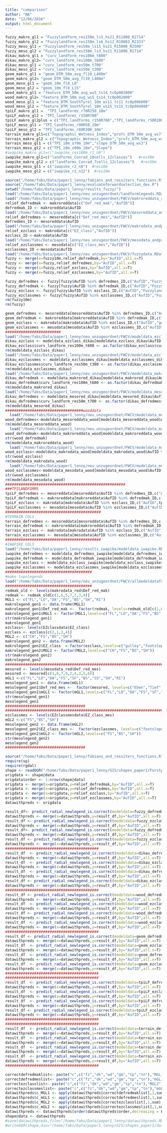 ```yaml
---
title: "comparison"
author: "NA"
date: "12/06/2016"
output: html_document
---
```


```r
fuzzy_makro_gl1 = "Fuzzylandform_res150m_ls3_hs21_R11000_R2714"
fuzzy_makro_gl2 = "Fuzzylandform_res150m_ls6_hs12_R19803_R2333"
fuzzy_meso_gl1 = "Fuzzylandform_res50m_ls15_hs21_R15000_R2500"
fuzzy_meso_gl2 = "Fuzzylandform_res150m_ls3_hs21_R11000_R2714"
dikau_makro_gl1 = "curv_landform_res100m_t600"
dikau_makro_gl2= "curv_landform_res100m_t600"
dikau_meso_gl1 = "curv_landform_res50m_t700"
dikau_meso_gl2 = "curv_landform_res50m_t300"
geom_makro_gl1 = "geom_DTM_50m_avg_fl10_L400m"
geom_makro_gl2= "geom_DTM_50m_avg_fl10_L400m"
geom_meso_gl1 = "geom_10m_fl8_L8"
geom_meso_gl2 = "geom_10m_fl8_L15"
wood_makro_gl1 = "feature_DTM_50m_avg_ws5_ts14_tc0p002000"
wood_makro_gl2= "feature_DTM_50m_avg_ws5_ts14_tc0p002000"
wood_meso_gl1 = "feature_DTM_SouthTyrol_10m_ws11_ts11_tc0p006000"
wood_meso_gl2 = "feature_DTM_SouthTyrol_10m_ws15_ts15_tc0p004000"
tpiLF_makro_gl1 =  "TPI_landforms_r70R250_10m"
tpiLF_makro_gl2 = "TPI_landforms_r150R700"
tpiLF_makro_gl2plus = c("TPI_landforms_r150R700","TPI_landforms_r50R200")
tpiLF_meso_gl1 = "TPI_landforms_r90R50_10m"
tpiLF_meso_gl2 = "TPI_landforms_r80R300_10m"
terrain_makro_gl1=c("Topographic_Wetness_Index","profc_DTM_50m_avg_ws7","minic_DTM_50m_avg_ws5")
terrain_makro_gl2 = c("Topographic_Wetness_Index","profc_DTM_50m_avg_ws7","minic_DTM_50m_avg_ws5")
terrain_meso_gl1 = c("TPI_i0m_o70m_10m","slope_DTM_50m_avg_ws3")
terrain_meso_gl2 = c("TPI_i0m_o90m_10m","Slope")
#iwapike_makro_gl1=c("iwapike_res100m_r1_n8") 
iwapike_makro_gl1=c("landforms_Conrad_10cells_12classes")   #res50m
iwapike_makro_gl2 = c("landforms_Conrad_7cells_12classes")   #res50m
iwapike_meso_gl1 = c("iwapike_r2_n8")  #res10m
iwapike_meso_gl2 = c("iwapike_r2_n12")  #res10m

source("/home/fabs/Data/paper1_lenny/fabians_and_rossiters_functions.R")
source("/home/fabs/Data/paper1_lenny/evaluateforwardselection_dev.R")
setwd("/home/fabs/Data/paper1_lenny/results_fuzzy/")
load("/home/fabs/Data/paper1_lenny/neu_unzugeordnet/landformlegends.RData")
load("/home/fabs/Data/paper1_lenny/neu_unzugeordnet/FWCV/makroreddata_andpredlists.RData")
relief_defredmak <- makroreddata[c("Def_red_mak","AufID")]
defredmak_ID <- makroreddata$AufID
load("/home/fabs/Data/paper1_lenny/neu_unzugeordnet/FWCV/mesoreddata_andpredlists.RData")
relief_defredmes <- mesoreddata[c("Def_red_mes","AufID")]
defredmes_ID <- mesoreddata$AufID
load("/home/fabs/Data/paper1_lenny/neu_unzugeordnet/FWCV/makrodata_andpredlists.RData")
relief_ezclass <- makrodata[c("EZ_class","AufID")]
ezclass_ID <-makrodata$AufID
load("/home/fabs/Data/paper1_lenny/neu_unzugeordnet/FWCV/mesodata_andpredlists.RData")
relief_ezclassmes <- mesodata[c("EZ_class_mes","AufID")]
ezclassmes_ID <-mesodata$AufID
load("/home/fabs/Data/paper1_lenny/neu_unzugeordnet/FWCV/fuzzydata.RData")
fuzzy <- merge(x=fuzzy10m,relief_defredmak,by="AufID",all.x=T)
fuzzy <- merge(x=fuzzy,relief_defredmes,by="AufID",all.x=T)
fuzzy <- merge(x=fuzzy,relief_ezclass,by="AufID",all.x=T)
fuzzy <- merge(x=fuzzy,relief_ezclassmes,by="AufID",all.x=T)

fuzzy_defredmes <- fuzzy[fuzzy$AufID %in% defredmes_ID,c("AufID","Fuzzylandform_res50m_ls15_hs21_R15000_R2500","Def_red_mes")]
fuzzy_defredmak <- fuzzy[fuzzy$AufID %in% defredmak_ID,c("AufID","Fuzzylandform_res150m_ls3_hs21_R11000_R2714","Def_red_mak")]
fuzzy_ezclass <- fuzzy[fuzzy$AufID %in% ezclass_ID,c("AufID","Fuzzylandform_res150m_ls6_hs12_R19803_R2333","EZ_class")]
fuzzy_ezclassmes <- fuzzy[fuzzy$AufID %in% ezclassmes_ID,c("AufID","Fuzzylandform_res150m_ls3_hs21_R11000_R2714","EZ_class_mes")]
rm(fuzzy10m)
rm(fuzzy)

geom_defredmes <- mesoreddata[mesoreddata$AufID %in% defredmes_ID,c("AufID","geom_10m_fl8_L8","Def_red_mes")]
geom_defredmak <- makroreddata[makroreddata$AufID %in% defredmak_ID,c("AufID","geom_DTM_50m_avg_fl10_L400m","Def_red_mak")]
geom_ezclass <- makrodata[makrodata$AufID %in% ezclass_ID,c("AufID","geom_DTM_50m_avg_fl10_L400m","EZ_class")]
geom_ezclassmes <- mesodata[mesodata$AufID %in% ezclassmes_ID,c("AufID","geom_10m_fl8_L15","EZ_class_mes")]
#########################
load("/home/fabs/Data/paper1_lenny/neu_unzugeordnet/FWCV/modeldata_ezclass_dikau.RData")
dikau_ezclass <- modeldata_ezclass_dikau[modeldata_ezclass_dikau$AufID %in% ezclass_ID,c("AufID","curv_landform_res100m_t600","EZ_class")]
dikau_ezclass$curv_landform_res100m_t600 <- as.factor(dikau_ezclass$curv_landform_res100m_t600)
rm(modeldata_ezclass_dikau)
load("/home/fabs/Data/paper1_lenny/neu_unzugeordnet/FWCV/modeldata_ezclassmes_dikau.RData")
dikau_ezclassmes <- modeldata_ezclassmes_dikau[modeldata_ezclassmes_dikau$AufID %in% ezclassmes_ID,c("AufID","curv_landform_res50m_t300","EZ_class_mes")]
dikau_ezclassmes$curv_landform_res50m_t300 <- as.factor(dikau_ezclassmes$curv_landform_res50m_t300)
rm(modeldata_ezclassmes_dikau)
load("/home/fabs/Data/paper1_lenny/neu_unzugeordnet/FWCV/modeldata_makrored_dikau.RData")
dikau_defredmak <- modeldata_makrored_dikau[modeldata_makrored_dikau$AufID %in% defredmak_ID,c("AufID","curv_landform_res100m_t600","Def_red_mak")]
dikau_defredmak$curv_landform_res100m_t600 <- as.factor(dikau_defredmak$curv_landform_res100m_t600)
rm(modeldata_makrored_dikau)
load("/home/fabs/Data/paper1_lenny/neu_unzugeordnet/FWCV/modeldata_mesored_dikau.RData")
dikau_defredmes <- modeldata_mesored_dikau[modeldata_mesored_dikau$AufID %in% defredmes_ID,c("AufID","curv_landform_res50m_t700","Def_red_mes")]
dikau_defredmes$curv_landform_res50m_t700 <- as.factor(dikau_defredmes$curv_landform_res50m_t700)
rm(modeldata_mesored_dikau)
###################################wooddata 
  load("/home/fabs/Data/paper1_lenny/neu_unzugeordnet/FWCV/modeldata_mesoreddata_wood_withAufID.RData")
wood_defredmes<-modeldata_mesoreddata_wood[modeldata_mesoreddata_wood$AufID %in% defredmes_ID,c("AufID","feature_DTM_SouthTyrol_10m_ws11_ts11_tc0p006000","Def_red_mes")]
rm(modeldata_mesoreddata_wood)
  load("/home/fabs/Data/paper1_lenny/neu_unzugeordnet/FWCV/modeldata_makroreddata_wood_withAufID.RData")
wood_defredmak<-modeldata_makroreddata_wood[modeldata_makroreddata_wood$AufID %in% defredmak_ID,c("AufID","feature_DTM_50m_avg_ws5_ts14_tc0p002000","Def_red_mak")]
str(wood_defredmak)
rm(modeldata_makroreddata_wood)
  load("/home/fabs/Data/paper1_lenny/neu_unzugeordnet/FWCV/modeldata_makrodata_wood_withAufID.RData")
wood_ezclass<-modeldata_makrodata_wood[modeldata_makrodata_wood$AufID %in% ezclass_ID,c("AufID","feature_DTM_50m_avg_ws5_ts14_tc0p002000","EZ_class")]
str(wood_ezclass)
rm(modeldata_makrodata_wood)
  load("/home/fabs/Data/paper1_lenny/neu_unzugeordnet/FWCV/modeldata_mesodata_wood_withAufID.RData")
wood_ezclassmes<-modeldata_mesodata_wood[modeldata_mesodata_wood$AufID %in% ezclassmes_ID,c("AufID","feature_DTM_SouthTyrol_10m_ws15_ts15_tc0p004000","EZ_class_mes")]
str(wood_ezclassmes)
rm(modeldata_mesodata_wood)
######################################################
###TPILANDFORMS
tpiLF_defredmes <- mesoreddata[mesoreddata$AufID %in% defredmes_ID,c("AufID",tpiLF_meso_gl1,"Def_red_mes")]
tpiLF_defredmak <- makroreddata[makroreddata$AufID %in% defredmak_ID,c("AufID",tpiLF_makro_gl1,"Def_red_mak")]
tpiLF_ezclass <- makrodata[makrodata$AufID %in% ezclass_ID,c("AufID",tpiLF_makro_gl2,"EZ_class")]
tpiLF_ezclassmes <- mesodata[mesodata$AufID %in% ezclassmes_ID,c("AufID",tpiLF_meso_gl2,"EZ_class_mes")]
###########################################
#TERRAIN COLS
terrain_defredmes <- mesoreddata[mesoreddata$AufID %in% defredmes_ID,c("AufID",terrain_meso_gl1,"Def_red_mes")]
terrain_defredmak <- makroreddata[makroreddata$AufID %in% defredmak_ID,c("AufID",terrain_makro_gl1,"Def_red_mak")]
terrain_ezclass <- makrodata[makrodata$AufID %in% ezclass_ID,c("AufID",terrain_makro_gl2,"EZ_class")]
terrain_ezclassmes <- mesodata[mesodata$AufID %in% ezclassmes_ID,c("AufID",terrain_meso_gl2,"EZ_class_mes")]
###########################################
#IWAPIKE COLS
load("/home/fabs/Data/paper1_lenny/results_iwapike/modeldata_iwapike.RData")
iwapike_defredmes <- modeldata_defredmes_iwapike[modeldata_defredmes_iwapike$AufID %in% defredmes_ID,c("AufID",iwapike_meso_gl1,"Def_red_mes")]
iwapike_defredmak <- modeldata_defredmak_iwapike[modeldata_defredmak_iwapike$AufID %in% defredmak_ID,c("AufID",iwapike_makro_gl1,"Def_red_mak")]
iwapike_ezclass <- modeldata_ezclass_iwapike[modeldata_ezclass_iwapike$AufID %in% ezclass_ID,c("AufID",iwapike_makro_gl2,"EZ_class")]
iwapike_ezclassmes <- modeldata_ezclassmes_iwapike[modeldata_ezclassmes_iwapike$AufID %in% ezclassmes_ID,c("AufID",iwapike_meso_gl2,"EZ_class_mes")]
#######################################
#make topolegends
load("/home/fabs/Data/paper1_lenny/neu_unzugeordnet/FWCV/allmodeldataforSVM.RData")
#######################################
redmak_old <- levels(makrodata_red$Def_red_mak)
redmak <- redmak_old[c(1,6,5,7,2,3,4)]
MGL1 <- c("FL","LO","DA","FS","BS","SH","RI")
makrolegend_gen1 <- data.frame(MGL1)
makrolegend_gen1$Def_red_mak <-  factor(redmak, levels=redmak_old[c(1,6,5,7,2,3,4)])
makrolegend_gen1$MGL1 <- factor(MGL1,levels=c("FL","LO","DA","FS","BS","SH","RI")) 
str(makrolegend_gen1)
makrolegend_gen1
ezclass<- levels(EZclassdata$EZ_class)
ezclass <- ezclass[c(2,1,3,4)]
MGL2 <- c("CH","FS","BS","SH")
makrolegend_gen2 <- data.frame(MGL2)
makrolegend_gen2$EZ_class  <-factor(ezclass,levels=c("gulley","footslope","hillslope","shoulder")) 
makrolegend_gen2$MGL2 <- factor(MGL2,levels=c("CH","FS","BS","SH"))
str(makrolegend_gen2)
makrolegend_gen2
############################################################################
mesored <- levels(mesodata_red$Def_red_mes)
mesored <- mesored[c(1,8,7,9,2,4,3,5,6)]
mGL1 <-c("FL","LO","DA","FS","SF","BS","SS","SH","RI")
mesolegend_gen1 <- data.frame(mGL1)
mesolegend_gen1$Def_red_mes <-  factor(mesored, levels=c("Eben","Tief","Schwemmschutt","Unterhang","HVF", "Mittelhang","HVS","Oberhang","Ruecken"))
mesolegend_gen1$mGL1 <- factor(mGL1,levels=c("FL","LO","DA","FS","SF","BS","SS","SH","RI")) 
str(mesolegend_gen1)
mesolegend_gen1
####################################
############################################################################
ezclassmes <- levels(EZclassmesdata$EZ_class_mes)
mGL2 <-c("FS","BS","SH")
mesolegend_gen2 <- data.frame(mGL2)
mesolegend_gen2$EZ_class_mes <-  factor(ezclassmes, levels=c("footslope","hillslope","shoulder"))
mesolegend_gen2$mGL2 <- factor(mGL2,levels=c("FS","BS","SH")) 
str(mesolegend_gen2)
mesolegend_gen2
####################################

source("/home/fabs/Data/paper1_lenny/fabians_and_rossiters_functions.R")
require(sp)
require(rgdal)
shape <- readOGR("/home/fabs/Data/paper1_lenny/GIS/shapes_paper1/Forstpunkte_utm32n.shp",layer="Forstpunkte_utm32n")
origdata <- shape@data
origdata$order <- 1:nrow(shape@data)
origdata <- merge(x=origdata,y=relief_defredmak,by="AufID",all.x=T)
origdata <- merge(x=origdata,y=relief_defredmes,by="AufID",all.x=T)
origdata <- merge(x=origdata,y=relief_ezclass,by="AufID",all.x=T)
origdata <- merge(x=origdata,y=relief_ezclassmes,by="AufID",all.x=T)
datawithpreds <- origdata

result_df<- predict_radial_newlegend_is.correct(modeldata=fuzzy_defredmak,dependent="Def_red_mak",predictors=fuzzy_makro_gl1,legend=makrolegend_gen1,shortpred="fz")
datawithpreds <- merge(x=datawithpreds,y=result_df,by="AufID",all.x=T)
result_df <- predict_radial_newlegend_is.correct(modeldata=fuzzy_ezclass,dependent="EZ_class",predictors=fuzzy_makro_gl2,legend=makrolegend_gen2,shortpred="fz")
datawithpreds <- merge(x=datawithpreds,y=result_df,by="AufID",all.x=T)
result_df<- predict_radial_newlegend_is.correct(modeldata=fuzzy_defredmes,dependent="Def_red_mes",predictors=fuzzy_meso_gl1,legend=mesolegend_gen1,shortpred="fz")
datawithpreds <- merge(x=datawithpreds,y=result_df,by="AufID",all.x=T)
result_df <- predict_radial_newlegend_is.correct(modeldata=fuzzy_ezclassmes,dependent="EZ_class_mes",predictors=fuzzy_meso_gl2,legend=mesolegend_gen2,shortpred="fz")
datawithpreds <- merge(x=datawithpreds,y=result_df,by="AufID",all.x=T)
##########################################
result_df  <- predict_radial_newlegend_is.correct(modeldata=dikau_defredmak,dependent="Def_red_mak",predictors=dikau_makro_gl1,legend=makrolegend_gen1,shortpred="dk")
datawithpreds <- merge(x=datawithpreds,y=result_df,by="AufID",all.x=T)
result_df  <- predict_radial_newlegend_is.correct(modeldata=dikau_ezclass,dependent="EZ_class",predictors=dikau_makro_gl2,legend=makrolegend_gen2,shortpred="dk")
datawithpreds <- merge(x=datawithpreds,y=result_df,by="AufID",all.x=T)
result_df  <- predict_radial_newlegend_is.correct(modeldata=dikau_defredmes,dependent="Def_red_mes",predictors=dikau_meso_gl1,legend=mesolegend_gen1,shortpred="dk")
datawithpreds <- merge(x=datawithpreds,y=result_df,by="AufID",all.x=T)
result_df <- predict_radial_newlegend_is.correct(modeldata=dikau_ezclassmes,dependent="EZ_class_mes",predictors=dikau_meso_gl2,legend=mesolegend_gen2,shortpred="dk")
datawithpreds <- merge(x=datawithpreds,y=result_df,by="AufID",all.x=T)
##########################################
result_df <- predict_radial_newlegend_is.correct(modeldata=wood_defredmak,dependent="Def_red_mak",predictors=wood_makro_gl1,legend=makrolegend_gen1,shortpred="wd")
datawithpreds <- merge(x=datawithpreds,y=result_df,by="AufID",all.x=T)
result_df  <- predict_radial_newlegend_is.correct(modeldata=wood_ezclass,dependent="EZ_class",predictors=wood_makro_gl2,legend=makrolegend_gen2,shortpred="wd")
datawithpreds <- merge(x=datawithpreds,y=result_df,by="AufID",all.x=T)
result_df <- predict_radial_newlegend_is.correct(modeldata=wood_defredmes,dependent="Def_red_mes",predictors=wood_meso_gl1,legend=mesolegend_gen1,shortpred="wd")
datawithpreds <- merge(x=datawithpreds,y=result_df,by="AufID",all.x=T)
result_df  <- predict_radial_newlegend_is.correct(modeldata=wood_ezclassmes,dependent="EZ_class_mes",predictors=wood_meso_gl2,legend=mesolegend_gen2,shortpred="wd")
datawithpreds <- merge(x=datawithpreds,y=result_df,by="AufID",all.x=T)
##########################################
result_df <- predict_radial_newlegend_is.correct(modeldata=geom_defredmak,dependent="Def_red_mak",predictors=geom_makro_gl1,legend=makrolegend_gen1,shortpred="gm")
datawithpreds <- merge(x=datawithpreds,y=result_df,by="AufID",all.x=T)
result_df  <- predict_radial_newlegend_is.correct(modeldata=geom_ezclass,dependent="EZ_class",predictors=geom_makro_gl2,legend=makrolegend_gen2,shortpred="gm")
datawithpreds <- merge(x=datawithpreds,y=result_df,by="AufID",all.x=T)
result_df  <- predict_radial_newlegend_is.correct(modeldata=geom_defredmes,dependent="Def_red_mes",predictors=geom_meso_gl1,legend=mesolegend_gen1,shortpred="gm")
datawithpreds <- merge(x=datawithpreds,y=result_df,by="AufID",all.x=T)
result_df  <- predict_radial_newlegend_is.correct(modeldata=geom_ezclassmes,dependent="EZ_class_mes",predictors=geom_meso_gl2,legend=mesolegend_gen2,shortpred="gm")
datawithpreds <- merge(x=datawithpreds,y=result_df,by="AufID",all.x=T)
##########################################
##########################################
result_df  <- predict_radial_newlegend_is.correct(modeldata=tpiLF_defredmak,dependent="Def_red_mak",predictors=tpiLF_makro_gl1,legend=makrolegend_gen1,shortpred="tp")
datawithpreds <- merge(x=datawithpreds,y=result_df,by="AufID",all.x=T)
result_df  <- predict_radial_newlegend_is.correct(modeldata=tpiLF_ezclass,dependent="EZ_class",predictors=tpiLF_makro_gl2,legend=makrolegend_gen2,shortpred="tp")
datawithpreds <- merge(x=datawithpreds,y=result_df,by="AufID",all.x=T)
result_df  <- predict_radial_newlegend_is.correct(modeldata=tpiLF_defredmes,dependent="Def_red_mes",predictors=tpiLF_meso_gl1,legend=mesolegend_gen1,shortpred="tp")
datawithpreds <- merge(x=datawithpreds,y=result_df,by="AufID",all.x=T)
result_df <- predict_radial_newlegend_is.correct(modeldata=tpiLF_ezclassmes,dependent="EZ_class_mes",predictors=tpiLF_meso_gl2,legend=mesolegend_gen2,shortpred="tp")
datawithpreds <- merge(x=datawithpreds,y=result_df,by="AufID",all.x=T)
##########################################
##########################################
result_df  <- predict_radial_newlegend_is.correct(modeldata=terrain_defredmak,dependent="Def_red_mak",predictors=terrain_makro_gl1,legend=makrolegend_gen1,shortpred="tn")
datawithpreds <- merge(x=datawithpreds,y=result_df,by="AufID",all.x=T)
result_df  <- predict_radial_newlegend_is.correct(modeldata=terrain_ezclass,dependent="EZ_class",predictors=terrain_makro_gl2,legend=makrolegend_gen2,shortpred="tn")
datawithpreds <- merge(x=datawithpreds,y=result_df,by="AufID",all.x=T)
result_df  <- predict_radial_newlegend_is.correct(modeldata=terrain_defredmes,dependent="Def_red_mes",predictors=terrain_meso_gl1,legend=mesolegend_gen1,shortpred="tn")
datawithpreds <- merge(x=datawithpreds,y=result_df,by="AufID",all.x=T)
result_df  <- predict_radial_newlegend_is.correct(modeldata=terrain_ezclassmes,dependent="EZ_class_mes",predictors=terrain_meso_gl2,legend=mesolegend_gen2,shortpred="tn")
datawithpreds <- merge(x=datawithpreds,y=result_df,by="AufID",all.x=T)
##########################################

```

```r
correctdefredmaklist<- paste("c",c("fz","dk","wd","gm","tp","tn"),"MGL1",sep="_")
correctdefredmeslist<- paste("c",c("fz","dk","wd","gm","tp","tn"),"mGL1",sep="_")
correctezclasslist<- paste("c",c("fz","dk","wd","gm","tp","tn"),"MGL2",sep="_")
correctezclassmeslist<- paste("c",c("fz","dk","wd","gm","tp","tn"),"mGL2",sep="_")
datawithpreds$c_MGL1 <- apply(datawithpreds[correctdefredmaklist],1,sum)
datawithpreds$c_mGL1 <- apply(datawithpreds[correctdefredmeslist],1,sum)
datawithpreds$c_MGL2 <- apply(datawithpreds[correctezclasslist],1,sum)
datawithpreds$c_mGL2 <- apply(datawithpreds[correctezclassmeslist],1,sum)
datawithpreds <- datawithpreds[order(datawithpreds$order,decreasing = F),]
shape@data <- datawithpreds
#save(datawithpreds,file="/home/fabs/Data/paper1_lenny/datawithpreds.RData")
#writeOGR(shape,dsn="/home/fabs/Data/paper1_lenny/GIS/shapes_paper1/datapointswithpreds.shp",driver="ESRI Shapefile",layer="datapointswithpreds")
```
